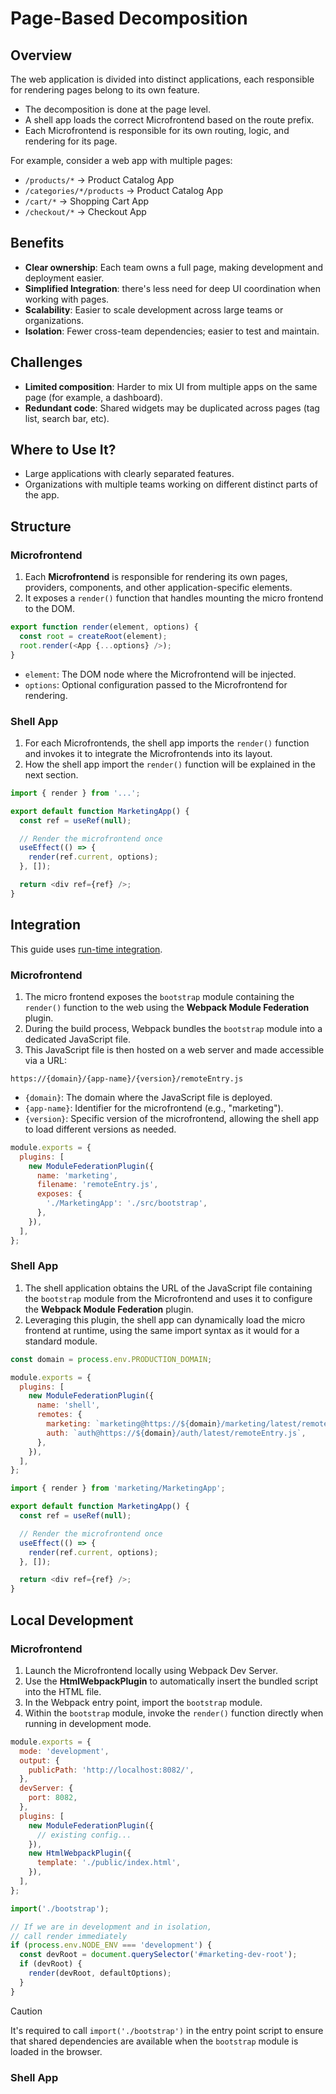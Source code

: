 # Page-Based Decomposition

## Overview

The web application is divided into distinct applications, each responsible for rendering pages belong to its own feature.

- The decomposition is done at the page level.
- A shell app loads the correct Microfrontend based on the route prefix.
- Each Microfrontend is responsible for its own routing, logic, and rendering for its page.

For example, consider a web app with multiple pages:
- `/products/*` → Product Catalog App
- `/categories/*/products` → Product Catalog App
- `/cart/*` → Shopping Cart App
- `/checkout/*` → Checkout App


## Benefits

- **Clear ownership**: Each team owns a full page, making development and deployment easier.
- **Simplified Integration**: there's less need for deep UI coordination when working with pages.
- **Scalability**: Easier to scale development across large teams or organizations.
- **Isolation**: Fewer cross-team dependencies; easier to test and maintain.


## Challenges

- **Limited composition**: Harder to mix UI from multiple apps on the same page (for example, a dashboard).
- **Redundant code**: Shared widgets may be duplicated across pages (tag list, search bar, etc).


## Where to Use It?

- Large applications with clearly separated features.
- Organizations with multiple teams working on different distinct parts of the app.


## Structure

### Microfrontend

1. Each **Microfrontend** is responsible for rendering its own pages, providers, components, and other application-specific elements.  
2. It exposes a `render()` function that handles mounting the micro frontend to the DOM.  

```js title="marketing/src/bootstrap.js"
export function render(element, options) {
  const root = createRoot(element);
  root.render(<App {...options} />);
}
```
- `element`: The DOM node where the Microfrontend will be injected.
- `options`: Optional configuration passed to the Microfrontend for rendering.


### Shell App

1. For each Microfrontends, the shell app imports the `render()` function and invokes it to integrate the Microfrontends into its layout.
2. How the shell app import the `render()` function will be explained in the next section.

```js title="shell/src/bootstrap.js"
import { render } from '...';

export default function MarketingApp() {
  const ref = useRef(null);

  // Render the microfrontend once
  useEffect(() => {
    render(ref.current, options);
  }, []);

  return <div ref={ref} />;
}
```


## Integration

This guide uses [run-time integration](./integration.mdx#run-time-integration).

### Microfrontend

1. The micro frontend exposes the `bootstrap` module containing the `render()` function to the web using the **Webpack Module Federation** plugin.  
2. During the build process, Webpack bundles the `bootstrap` module into a dedicated JavaScript file.  
3. This JavaScript file is then hosted on a web server and made accessible via a URL:

```
https://{domain}/{app-name}/{version}/remoteEntry.js
```
- `{domain}`: The domain where the JavaScript file is deployed.
- `{app-name}`: Identifier for the microfrontend (e.g., "marketing").
- `{version}`: Specific version of the microfrontend, allowing the shell app to load different versions as needed.

```js title="marketing/webpack.prod.js"
module.exports = {
  plugins: [
    new ModuleFederationPlugin({
      name: 'marketing',
      filename: 'remoteEntry.js',
      exposes: {
        './MarketingApp': './src/bootstrap',
      },
    }),
  ],
};
```


### Shell App

1. The shell application obtains the URL of the JavaScript file containing the `bootstrap` module from the Microfrontend and uses it to configure the **Webpack Module Federation** plugin.  
2. Leveraging this plugin, the shell app can dynamically load the micro frontend at runtime, using the same import syntax as it would for a standard module.

```js title="shell/webpack.prod.js"
const domain = process.env.PRODUCTION_DOMAIN;

module.exports = {
  plugins: [
    new ModuleFederationPlugin({
      name: 'shell',
      remotes: {
        marketing: `marketing@https://${domain}/marketing/latest/remoteEntry.js`,
        auth: `auth@https://${domain}/auth/latest/remoteEntry.js`,
      },
    }),
  ],
};
```

```js title="shell/src/bootstrap.js"
import { render } from 'marketing/MarketingApp';

export default function MarketingApp() {
  const ref = useRef(null);

  // Render the microfrontend once
  useEffect(() => {
    render(ref.current, options);
  }, []);

  return <div ref={ref} />;
}
```


## Local Development

### Microfrontend

1. Launch the Microfrontend locally using Webpack Dev Server.
2. Use the **HtmlWebpackPlugin** to automatically insert the bundled script into the HTML file.
3. In the Webpack entry point, import the `bootstrap` module.
4. Within the `bootstrap` module, invoke the `render()` function directly when running in development mode.

```js title="marketing/webpack.dev.js"
module.exports = {
  mode: 'development',
  output: {
    publicPath: 'http://localhost:8082/',
  },
  devServer: {
    port: 8082,
  },
  plugins: [
    new ModuleFederationPlugin({
      // existing config...
    }),
    new HtmlWebpackPlugin({
      template: './public/index.html',
    }),
  ],
};
```

```js title="marketing/src/index.js"
import('./bootstrap');
```

```js title="marketing/src/bootstrap.js"
// If we are in development and in isolation,
// call render immediately
if (process.env.NODE_ENV === 'development') {
  const devRoot = document.querySelector('#marketing-dev-root');
  if (devRoot) {
    render(devRoot, defaultOptions);
  }
}
```

> [!CAUTION]
> It's required to call `import('./bootstrap')` in the entry point script to ensure that shared dependencies are available when the `bootstrap` module is loaded in the browser.


### Shell App
